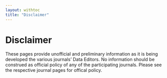 ```yaml
---
layout: withtoc
title: "Disclaimer"
---
```


# Disclaimer

These pages  provide <span class="footeremph">unofficial and preliminary</span> information as it is being developed the various journals' Data Editors.
No information should be construed as official policy of any of the participating journals. Please see the respective journal pages for offical policy.